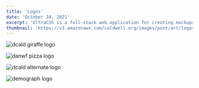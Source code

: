 ```yaml
---
title: 'Logos'
date: 'October 24, 2021'
excerpt: 'UltraCSS is a full-stack web application for creating mockups and graphics with CSS.'
thumbnail: 'https://s3.amazonaws.com/caldwell.org/images/post/art/logos/thumbnail.jpg'
---
```


<PrintPageContainer>
<Image
    src="https://s3.amazonaws.com/caldwell.org/images/post/art/logos/dcald-giraffe-logo.jpg"
    alt="dcald giraffe logo"
    caption="Logo for dcald.com and dancaldwell.org"
/>

<Image
    src="https://s3.amazonaws.com/caldwell.org/images/post/art/logos/danwf-pizza-logo.jpg"
    alt="danwf pizza logo"
    caption="Logo for dan.wf"
/>

<Image
    src="https://s3.amazonaws.com/caldwell.org/images/post/art/logos/dcald-alternate-logo.jpg"
    alt="dcald alternate logo"
    caption="Alternate logo for dcald.com"
/>

<Image
    src="https://s3.amazonaws.com/caldwell.org/images/post/art/logos/demograph-logo.jpg"
    alt="demograph logo"
    caption="Logo for Demograph.org"
/>
</PrintPageContainer>